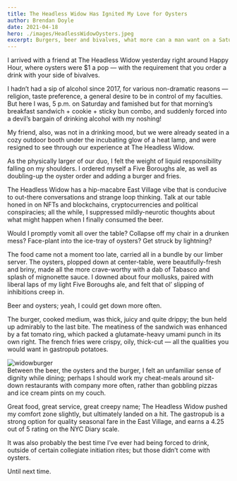```yaml
---
title: The Headless Widow Has Ignited My Love for Oysters
author: Brendan Doyle
date: 2021-04-18
hero: ./images/HeadlessWidowOysters.jpeg
excerpt: Burgers, beer and bivalves, what more can a man want on a Saturday night?
---
```

I arrived with a friend at The Headless Widow yesterday right around Happy Hour, where oysters were $1 a pop — with the requirement that you order a drink with your side of bivalves.

I hadn’t had a sip of alcohol since 2017, for various non-dramatic reasons — religion, taste preference, a general desire to be in control of my faculties. But here I was, 5 p.m. on Saturday and famished but for that morning’s breakfast sandwich + cookie + sticky bun combo, and suddenly forced into a devil’s bargain of drinking alcohol with my noshing!

My friend, also, was not in a drinking mood, but we were already seated in a cozy outdoor booth under the incubating glow of a heat lamp, and were resigned to see through our experience at The Headless Widow.

As the physically larger of our duo, I felt the weight of liquid responsibility falling on my shoulders. I ordered myself a Five Boroughs ale, as well as doubling-up the oyster order and adding a burger and fries.

The Headless Widow has a hip-macabre East Village vibe that is conducive to out-there conversations and strange loop thinking. Talk at our table honed in on NFTs and blockchains, cryptocurrencies and political conspiracies; all the while, I suppressed mildly-neurotic thoughts about what might happen when I finally consumed the beer.

Would I promptly vomit all over the table? Collapse off my chair in a drunken mess? Face-plant into the ice-tray of oysters? Get struck by lightning?

The food came not a moment too late, carried all in a bundle by our limber server. The oysters, plopped down at center-table, were beautifully-fresh and briny, made all the more crave-worthy with a dab of Tabasco and splash of mignonette sauce. I downed about four mollusks, paired with liberal laps of my light Five Boroughs ale, and felt that ol’ slipping of inhibitions creep in.

Beer and oysters; yeah, I could get down more often.

The burger, cooked medium, was thick, juicy and quite drippy; the bun held up admirably to the last bite. The meatiness of the sandwich was enhanced by a fat tomato ring, which packed a glutamate-heavy umami punch in its own right. The french fries were crispy, oily, thick-cut — all the qualities you would want in gastropub potatoes.
<div class="Image__Small">
  <img src="./images/HeadlessWidowBurger.jpeg" alt="widowburger" />
</div>
Between the beer, the oysters and the burger, I felt an unfamiliar sense of dignity while dining; perhaps I should work my cheat-meals around sit-down restaurants with company more often, rather than gobbling pizzas and ice cream pints on my couch.

Great food, great service, great creepy name; The Headless Widow pushed my comfort zone slightly, but ultimately landed on a hit. The gastropub is a strong option for quality seasonal fare in the East Village, and earns a 4.25 out of 5 rating on the NYC Diary scale.

It was also probably the best time I’ve ever had being forced to drink, outside of certain collegiate initiation rites; but those didn’t come with oysters.

Until next time.